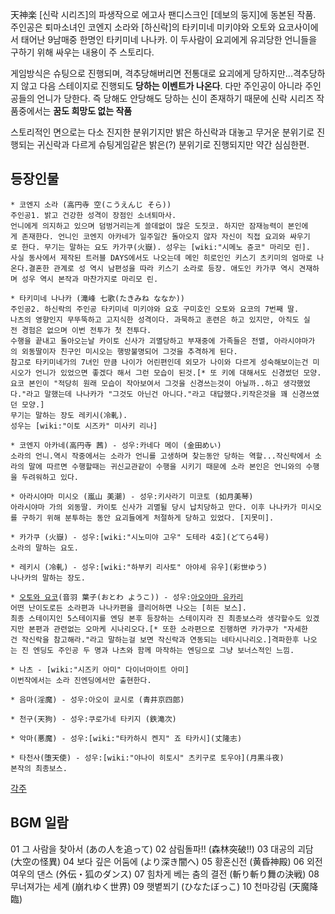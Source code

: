 天神楽
[신락 시리즈]의 파생작으로 에고사 팬디스크인 [데보의 둥지]에 동본된 작품.
주인공은 퇴마소녀인 코엔지 소라와 [하신락]의 타키미네 미키야와 오토와 요코사이에서 태어난 9남매중 한명인 타키미네 나나카. 이 두사람이 요괴에게 유괴당한 언니들을 구하기 위해 싸우는 내용이 주 스토리다.

게임방식은 슈팅으로 진행되며, 격추당해버리면 전통대로 요괴에게 당하지만...격추당하지 않고 다음 스테이지로 진행되도 '''당하는 이벤트가 나온다'''. 다만 주인공이 아니라 주인공들의 언니가 당한다. 즉 당해도 안당해도 당하는 신이 존재하기 때문에 신락 시리즈 작품중에서는 '''꿈도 희망도 없는 작품'''

스토리적인 면으로는 다소 진지한 분위기지만 밝은 하신락과 대놓고 무거운 분위기로 진행되는 귀신락과 다르게 슈팅게임같은 밝은(?) 분위기로 진행되지만 약간 심심한편.

== 등장인물 ==
 * 코엔지 소라 (高円寺 空(こうえんじ そら))
 주인공1. 밝고 건강한 성격이 장점인 소녀퇴마사.
 언니에게 의지하고 있으며 덤벙거리는게 쓸데없이 많은 도짓코. 하지만 잠재능력이 본인에게 존재한다. 언니인 코엔지 아카네가 일주일간 돌아오지 않자 자신이 직접 요괴와 싸우기로 한다. 무기는 말하는 요도 카가쿠(火嶽). 성우는 [wiki:"시메노 쥰코" 마리모 린].
 사실 동사에서 제작된 트러블 DAYS에서도 나오는데 메인 히로인인 키스기 츠키미의 엄마로 나온다.결혼한 관계로 성 역시 남편성을 따라 키스기 소라로 등장. 애도인 카가쿠 역시 견재하며 성우 역시 본작과 마찬가지로 마리모 린.

 * 타키미네 나나카 (滝峰 七歌(たきみね ななか))
 주인공2. 하신락의 주인공 타키미네 미키야와 요호 구미호인 오토와 요코의 7번째 딸.
 나츠의 영향인지 무뚜뚝하고 고지식한 성격이다. 과묵하고 훈련은 하고 있지만, 아직도 실전 경험은 없으며 이번 전투가 첫 전투다.
 수행을 끝내고 돌아오는날 카이토 신사가 괴멸당하고 부재중에 가족들은 전멸, 아라시야마가의 외동딸이자 친구인 미시오는 행방불명되어 그것을 추격하게 된다.
 참고로 타키미네가의 7녀인 만큼 나이가 어린편인데 외모가 나이와 다르게 성숙해보이는건 미시오가 언니가 있었으면 좋겠다 해서 그런 모습이 된것.[* 또 키에 대해서도 신경썼던 모양.요코 본인이 "적당히 원래 모습이 작아보여서 그것을 신경쓰는것이 아닐까..하고 생각했었다."라고 말했는데 나나카가 "그것도 아닌건 아니다."라고 대답했다.키작은것을 꽤 신경쓰였던 모양.]
 무기는 말하는 장도 레키시(冷軋). 
 성우는 [wiki:"이토 시즈카" 미사키 리나]

 * 코엔지 아카네(高円寺 茜) - 성우:카네다 메이 (金田めい)
 소라의 언니.역시 작중에서는 소라가 언니를 고생하며 찾는동안 당하는 역할...작신락에서 소라의 말에 따르면 수행할때는 귀신교관같이 수행을 시키기 때문에 소라 본인은 언니와의 수행을 두려워하고 있다.

 * 아라시야마 미시오 (嵐山 美潮) - 성우:키사라기 미코토 (如月美琴)
 아라시야마 가의 외동딸. 카이토 신사가 괴멸될 당시 납치당하고 만다. 이후 나나카가 미시오를 구하기 위해 분투하는 동안 요괴들에게 처절하게 당하고 있었다. [지못미].

 * 카가쿠 (火嶽) - 성우:[wiki:"시노미야 고우" 도테라 4호](どてら4号)
 소라의 말하는 요도.

 * 레키시 (冷軋) - 성우:[wiki:"하부키 리사토" 아야세 유우](彩世ゆう)
 나나카의 말하는 장도.

 * [[오토와 요코]](音羽 葉子(おとわ ようこ)) - 성우:[[아오야마 유카리]]
 어떤 난이도로든 소라편과 나나카편을 클리어하면 나오는 [히든 보스].
 최종 스테이지인 5스테이지를 엔딩 본후 등장하는 스테이지라 진 최종보스라 생각할수도 있겠지만 본편과 관련없는 오마케 시나리오다.[* 또한 소라편으로 진행하면 카가쿠가 "자세한건 작신락을 참고해라."라고 말하는걸 보면 작신락과 연동되는 네타시나리오.]격파한후 나오는 진 엔딩도 주인공 두 명과 나츠와 함께 마작하는 엔딩으로 그냥 보너스적인 느낌.

 * 나츠 - [wiki:"시즈키 아미" 다이너마이트 아미]
 이번작에서는 소라 진엔딩에서만 출현한다.

 * 음마(淫魔) - 성우:아오이 쿄시로 (青井京四郎)

 * 천구(天狗) - 성우:쿠로가네 타키지 (鉄滝次)

 * 악마(悪魔) - 성우:[wiki:"타카하시 켄지" 죠 타카시](丈隆志)

 * 타천사(堕天使) - 성우:[wiki:"야나이 히토시" 츠키구로 토우야](月黒斗夜)
 본작의 최종보스.

[[각주]]
== BGM 일람 ==
01 그 사람을 찾아서 (あの人を追って)
02 삼림돌파!! (森林突破!!)
03 대공의 괴담 (大空の怪異)
04 보다 깊은 어둠에 (より深き闇へ)
05 황혼신전 (黄昏神殿)
06 외전 여우의 댄스 (外伝・狐のダンス)
07 힘차게 베는 춤의 결전 (斬り斬り舞の決戦)
08 무너져가는 세계 (崩れゆく世界)
09 햇볕쬐기 (ひなたぼっこ) 
10 천마강림 (天魔降臨)
